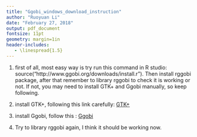 ```yaml
---
title: "Ggobi_windows_download_instruction"
author: "Ruoyuan Li"
date: "February 27, 2018"
output: pdf_document
fontsize: 11pt
geometry: margin=1in
header-includes:
   - \linespread{1.5}
---
```




1. first of all, most easy way is try run this command in R studio:    source("http://www.ggobi.org/downloads/install.r").  Then install rggobi package, after that remember to library rggobi to check it is working or not. If not, you may need to install GTK+ and Ggobi manually, so keep following.  


2. install GTK+, following this link carefully: [GTK+](https://www.gtk.org/download/macos.php) 


3. install Ggobi, follow this : [Ggobi](http://www.ggobi.org/downloads/)

4. Try to library rggobi again, I think it should be working now. 
  